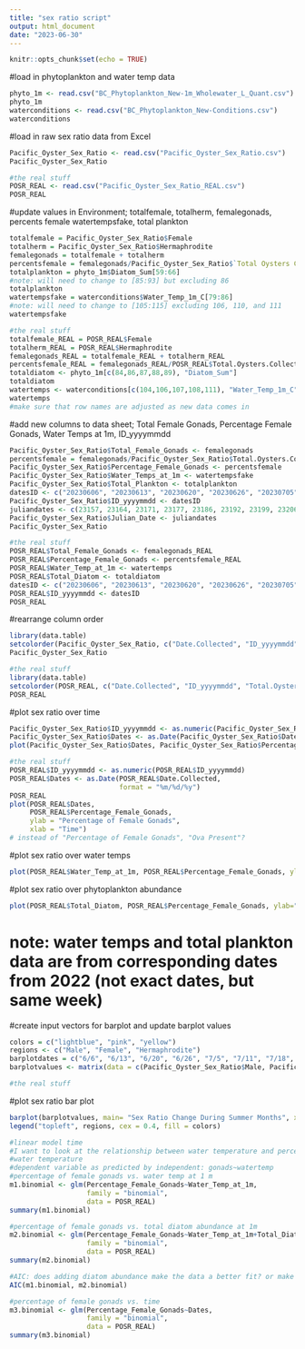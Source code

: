 ```yaml
---
title: "sex ratio script"
output: html_document
date: "2023-06-30"
---
```


```r
knitr::opts_chunk$set(echo = TRUE)
```

#load in phytoplankton and water temp data
```r
phyto_1m <- read.csv("BC_Phytoplankton_New-1m_Wholewater_L_Quant.csv")
phyto_1m
waterconditions <- read.csv("BC_Phytoplankton_New-Conditions.csv")
waterconditions
```

#load in raw sex ratio data from Excel
```r
Pacific_Oyster_Sex_Ratio <- read.csv("Pacific_Oyster_Sex_Ratio.csv")
Pacific_Oyster_Sex_Ratio

#the real stuff
POSR_REAL <- read.csv("Pacific_Oyster_Sex_Ratio_REAL.csv")
POSR_REAL
```

#update values in Environment; totalfemale, totalherm, femalegonads, percents female watertempsfake, total plankton
```r
totalfemale = Pacific_Oyster_Sex_Ratio$Female
totalherm = Pacific_Oyster_Sex_Ratio$Hermaphrodite
femalegonads = totalfemale + totalherm
percentsfemale = femalegonads/Pacific_Oyster_Sex_Ratio$`Total Oysters Collected`
totalplankton = phyto_1m$Diatom_Sum[59:66]
#note: will need to change to [85:93] but excluding 86
totalplankton
watertempsfake = waterconditions$Water_Temp_1m_C[79:86]
#note: will need to change to [105:115] excluding 106, 110, and 111
watertempsfake

#the real stuff
totalfemale_REAL = POSR_REAL$Female
totalherm_REAL = POSR_REAL$Hermaphrodite
femalegonads_REAL = totalfemale_REAL + totalherm_REAL
percentsfemale_REAL = femalegonads_REAL/POSR_REAL$Total.Oysters.Collected
totaldiatom <- phyto_1m[c(84,86,87,88,89), "Diatom_Sum"]
totaldiatom
watertemps <- waterconditions[c(104,106,107,108,111), "Water_Temp_1m_C"]
watertemps
#make sure that row names are adjusted as new data comes in
```

#add new columns to data sheet; Total Female Gonads, Percentage Female Gonads, Water Temps at 1m, ID_yyyymmdd
```r
Pacific_Oyster_Sex_Ratio$Total_Female_Gonads <- femalegonads
percentsfemale = femalegonads/Pacific_Oyster_Sex_Ratio$Total.Oysters.Collected
Pacific_Oyster_Sex_Ratio$Percentage_Female_Gonads <- percentsfemale
Pacific_Oyster_Sex_Ratio$Water_Temps_at_1m <- watertempsfake
Pacific_Oyster_Sex_Ratio$Total_Plankton <- totalplankton
datesID <- c("20230606", "20230613", "20230620", "20230626", "20230705", "20230711", "20230718", "20230725")
Pacific_Oyster_Sex_Ratio$ID_yyyymmdd <- datesID
juliandates <- c(23157, 23164, 23171, 23177, 23186, 23192, 23199, 23206)
Pacific_Oyster_Sex_Ratio$Julian_Date <- juliandates
Pacific_Oyster_Sex_Ratio

#the real stuff
POSR_REAL$Total_Female_Gonads <- femalegonads_REAL
POSR_REAL$Percentage_Female_Gonads <- percentsfemale_REAL
POSR_REAL$Water_Temp_at_1m <- watertemps
POSR_REAL$Total_Diatom <- totaldiatom
datesID <- c("20230606", "20230613", "20230620", "20230626", "20230705")
POSR_REAL$ID_yyyymmdd <- datesID
POSR_REAL
```

#rearrange column order
```r
library(data.table)
setcolorder(Pacific_Oyster_Sex_Ratio, c("Date.Collected", "ID_yyyymmdd", "Julian_Date", "Total.Oysters.Collected", "Male", "Female", "Hermaphrodite", "Total_Female_Gonads", "Percentage_Female_Gonads", "Water_Temps_at_1m", "Total_Plankton"))
Pacific_Oyster_Sex_Ratio

#the real stuff
library(data.table)
setcolorder(POSR_REAL, c("Date.Collected", "ID_yyyymmdd", "Total.Oysters.Collected", "Male", "Female", "Hermaphrodite", "Total_Female_Gonads", "Percentage_Female_Gonads", "Water_Temp_at_1m", "Total_Diatom"))
POSR_REAL
```

#plot sex ratio over time
```r
Pacific_Oyster_Sex_Ratio$ID_yyyymmdd <- as.numeric(Pacific_Oyster_Sex_Ratio$ID_yyyymmdd)
Pacific_Oyster_Sex_Ratio$Dates <- as.Date(Pacific_Oyster_Sex_Ratio$Date.Collected, format="%m/%d/%y")
plot(Pacific_Oyster_Sex_Ratio$Dates, Pacific_Oyster_Sex_Ratio$Percentage_Female_Gonads, ylab="Percentage of Female Gonads", xlab= "Time")

#the real stuff
POSR_REAL$ID_yyyymmdd <- as.numeric(POSR_REAL$ID_yyyymmdd)
POSR_REAL$Dates <- as.Date(POSR_REAL$Date.Collected,
                           format = "%m/%d/%y")
POSR_REAL
plot(POSR_REAL$Dates,
     POSR_REAL$Percentage_Female_Gonads,
     ylab = "Percentage of Female Gonads",
     xlab = "Time")
# instead of "Percentage of Female Gonads", "Ova Present"?
```

#plot sex ratio over water temps
```r
plot(POSR_REAL$Water_Temp_at_1m, POSR_REAL$Percentage_Female_Gonads, ylab="Percentage of Female Gonads", xlab="Water Temperature at 1m")
```

#plot sex ratio over phytoplankton abundance
```r
plot(POSR_REAL$Total_Diatom, POSR_REAL$Percentage_Female_Gonads, ylab="Percentage of Female Gonads", xlab="Diatom Abundance at 1m")
```
# note: water temps and total plankton data are from corresponding dates from 2022 (not exact dates, but same week)

#create input vectors for barplot and update barplot values
```r
colors = c("lightblue", "pink", "yellow")
regions <- c("Male", "Female", "Hermaphrodite")
barplotdates = c("6/6", "6/13", "6/20", "6/26", "7/5", "7/11", "7/18", "7/25")
barplotvalues <- matrix(data = c(Pacific_Oyster_Sex_Ratio$Male, Pacific_Oyster_Sex_Ratio$Female, Pacific_Oyster_Sex_Ratio$Hermaphrodite), nrow = 3, ncol = 8, byrow = TRUE)

#the real stuff
```

#plot sex ratio bar plot
```r
barplot(barplotvalues, main= "Sex Ratio Change During Summer Months", xlab = "Date Collected", ylab="Sex Ratio", col=colors, names.arg=barplotdates)
legend("topleft", regions, cex = 0.4, fill = colors)
```

```r
#linear model time
#I want to look at the relationship between water temperature and percentage of female gonads; and diatom abundance and female gonads; time and percentage of female gonads
#water temperature
#dependent variable as predicted by independent: gonads~watertemp
#percentage of female gonads vs. water temp at 1 m
m1.binomial <- glm(Percentage_Female_Gonads~Water_Temp_at_1m, 
                   family = "binomial",
                   data = POSR_REAL)
summary(m1.binomial)

#percentage of female gonads vs. total diatom abundance at 1m
m2.binomial <- glm(Percentage_Female_Gonads~Water_Temp_at_1m+Total_Diatom, 
                   family = "binomial",
                   data = POSR_REAL)
summary(m2.binomial)

#AIC: does adding diatom abundance make the data a better fit? or make the model too complicated?
AIC(m1.binomial, m2.binomial)

#percentage of female gonads vs. time
m3.binomial <- glm(Percentage_Female_Gonads~Dates,
                   family = "binomial",
                   data = POSR_REAL)
summary(m3.binomial)
```

